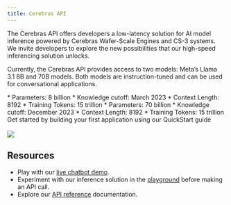 ```yaml
---
title: Cerebras API
---
```


The Cerebras API offers developers a low-latency solution for AI model inference powered by Cerebras Wafer-Scale Engines and CS-3 systems. We invite developers to explore the new possibilities that our high-speed inferencing solution unlocks.

Currently, the Cerebras API provides access to two models: Meta’s Llama 3.1 8B and 70B models. Both models are instruction-tuned and can be used for conversational applications. 


<CardGroup cols={2}>
  <Card
    title="Llama-3.1-8B"
  >
    * Parameters: 8 billion
    * Knowledge cutoff: March 2023
    * Context Length: 8192
    * Training Tokens: 15 trillion
    
  </Card>
  <Card
    title="Llama-3.1-70B"
  >
    * Parameters: 70 billion
    * Knowledge cutoff: December 2023
    * Context Length: 8192
    * Training Tokens: 15 trillion  
    </Card>
</CardGroup>

<Card title="QuickStart Guide" href="/quickstart">
Get started by building your first application using our QuickStart guide
<br></br>

<Frame>
  <img src="/images/quickstart-image.png" />
</Frame>

</Card>

## Resources
* Play with our [live chatbot demo](https://d1qvsf2j2et3q6.cloudfront.net/).
* Experiment with our inference solution in the [playground](https://d3r97n7qwktix5.cloudfront.net/) before making an API call.
* Explore our [API reference](https://inference-docs.cerebras.ai/api-reference/chat-completions) documentation. 
